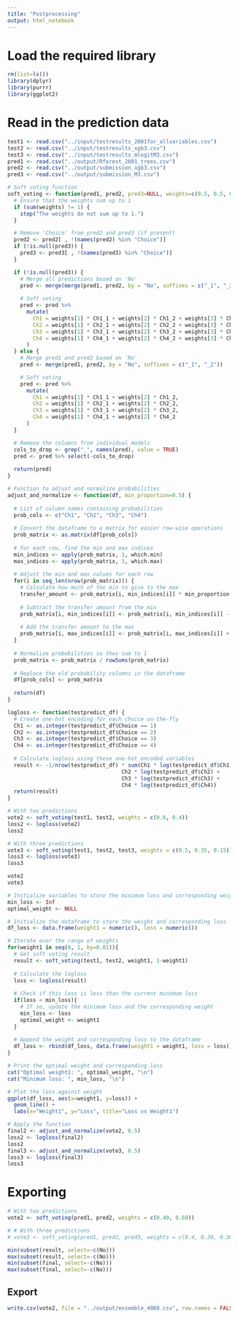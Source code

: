 ```yaml
---
title: "Postprocessing"
output: html_notebook
---
```

# Load the required library
```r
rm(list=ls())
library(dplyr)
library(purrr)
library(ggplot2)
```

# Read in the prediction data
```r
test1 <- read.csv("../input/testresults_2001for_allvariables.csv")
test2 <- read.csv("../input/testresults_xgb3.csv")
test3 <- read.csv("../input/testresults_mlogitM3.csv")
pred1 <- read.csv("../output/Rforest_2001_trees.csv")
pred2 <- read.csv("../output/submission_xgb3.csv")
pred3 <- read.csv("../output/submission_M3.csv")
```

```r
# Soft voting function
soft_voting <- function(pred1, pred2, pred3=NULL, weights=c(0.5, 0.5, 0)) {
  # Ensure that the weights sum up to 1
  if (sum(weights) != 1) {
    stop("The weights do not sum up to 1.")
  }

  # Remove 'Choice' from pred2 and pred3 (if present)
  pred2 <- pred2[ , !(names(pred2) %in% "Choice")]
  if (!is.null(pred3)) {
    pred3 <- pred3[ , !(names(pred3) %in% "Choice")]
  }

  if (!is.null(pred3)) {
    # Merge all predictions based on 'No'
    pred <- merge(merge(pred1, pred2, by = "No", suffixes = c("_1", "_2")), pred3, by = "No")
    
    # Soft voting
    pred <- pred %>%
      mutate(
        Ch1 = weights[1] * Ch1_1 + weights[2] * Ch1_2 + weights[3] * Ch1,
        Ch2 = weights[1] * Ch2_1 + weights[2] * Ch2_2 + weights[3] * Ch2,
        Ch3 = weights[1] * Ch3_1 + weights[2] * Ch3_2 + weights[3] * Ch3,
        Ch4 = weights[1] * Ch4_1 + weights[2] * Ch4_2 + weights[3] * Ch4
      )
  } else {
    # Merge pred1 and pred2 based on 'No'
    pred <- merge(pred1, pred2, by = "No", suffixes = c("_1", "_2"))

    # Soft voting
    pred <- pred %>%
      mutate(
        Ch1 = weights[1] * Ch1_1 + weights[2] * Ch1_2,
        Ch2 = weights[1] * Ch2_1 + weights[2] * Ch2_2,
        Ch3 = weights[1] * Ch3_1 + weights[2] * Ch3_2,
        Ch4 = weights[1] * Ch4_1 + weights[2] * Ch4_2
      )
  }

  # Remove the columns from individual models
  cols_to_drop <- grep("_", names(pred), value = TRUE)
  pred <- pred %>% select(-cols_to_drop)
  
  return(pred)
}

# Function to adjust and normalize probabilities
adjust_and_normalize <- function(df, min_proportion=0.5) {
  
  # List of column names containing probabilities
  prob_cols <- c("Ch1", "Ch2", "Ch3", "Ch4")
  
  # Convert the dataframe to a matrix for easier row-wise operations
  prob_matrix <- as.matrix(df[prob_cols])
  
  # For each row, find the min and max indices
  min_indices <- apply(prob_matrix, 1, which.min)
  max_indices <- apply(prob_matrix, 1, which.max)
  
  # Adjust the min and max values for each row
  for(i in seq_len(nrow(prob_matrix))) {
    # Calculate how much of the min to give to the max
    transfer_amount <- prob_matrix[i, min_indices[i]] * min_proportion
    
    # Subtract the transfer amount from the min
    prob_matrix[i, min_indices[i]] <- prob_matrix[i, min_indices[i]] - transfer_amount
    
    # Add the transfer amount to the max
    prob_matrix[i, max_indices[i]] <- prob_matrix[i, max_indices[i]] + transfer_amount
  }
  
  # Normalize probabilities so they sum to 1
  prob_matrix <- prob_matrix / rowSums(prob_matrix)
  
  # Replace the old probability columns in the dataframe
  df[prob_cols] <- prob_matrix
  
  return(df)
}

logloss <- function(testpredict_df) {
  # Create one-hot encoding for each choice on-the-fly
  Ch1 <- as.integer(testpredict_df$Choice == 1)
  Ch2 <- as.integer(testpredict_df$Choice == 2)
  Ch3 <- as.integer(testpredict_df$Choice == 3)
  Ch4 <- as.integer(testpredict_df$Choice == 4)
  
  # Calculate logloss using these one-hot encoded variables
  result <- -1/nrow(testpredict_df) * sum(Ch1 * log(testpredict_df$Ch1) +
                                    Ch2 * log(testpredict_df$Ch2) +
                                    Ch3 * log(testpredict_df$Ch3) +
                                    Ch4 * log(testpredict_df$Ch4))
  return(result)
}
```

```r
# With two predictions
vote2 <- soft_voting(test1, test2, weights = c(0.6, 0.4))
loss2 <- logloss(vote2)
loss2

# With three predictions
vote3 <- soft_voting(test1, test2, test3, weights = c(0.5, 0.35, 0.15))
loss3 <- logloss(vote3)
loss3
```

```r
vote2
vote3
```


```r
# Initialize variables to store the minimum loss and corresponding weight
min_loss <- Inf
optimal_weight <- NULL

# Initialize the dataframe to store the weight and corresponding loss
df_loss <- data.frame(weight1 = numeric(), loss = numeric())

# Iterate over the range of weights
for(weight1 in seq(0, 1, by=0.01)){
  # Get soft voting result
  result <- soft_voting(test1, test2, weight1, 1-weight1)
  
  # Calculate the logloss
  loss <- logloss(result)
  
  # Check if this loss is less than the current minimum loss
  if(loss < min_loss){
    # If so, update the minimum loss and the corresponding weight
    min_loss <- loss
    optimal_weight <- weight1
  }
  
  # Append the weight and corresponding loss to the dataframe
  df_loss <- rbind(df_loss, data.frame(weight1 = weight1, loss = loss))
}

# Print the optimal weight and corresponding loss
cat("Optimal weight1: ", optimal_weight, "\n")
cat("Minimum loss: ", min_loss, "\n")

# Plot the loss against weight
ggplot(df_loss, aes(x=weight1, y=loss)) +
  geom_line() +
  labs(x="Weight1", y="Loss", title="Loss vs Weight1")
```


```r
# Apply the function
final2 <- adjust_and_normalize(vote2, 0.5)
loss2 <- logloss(final2)
loss2
final3 <- adjust_and_normalize(vote3, 0.5)
loss3 <- logloss(final3)
loss3
```

# Exporting
```r
# With two predictions
vote2 <- soft_voting(pred1, pred2, weights = c(0.40, 0.60))

# # With three predictions
# vote3 <- soft_voting(pred1, pred2, pred3, weights = c(0.4, 0.30, 0.30))
```

```r
min(subset(result, select=-c(No)))
max(subset(result, select=-c(No)))
min(subset(final, select=-c(No)))
max(subset(final, select=-c(No)))
```

## Export
```r
write.csv(vote2, file = "../output/ensemble_4060.csv", row.names = FALSE)
```

